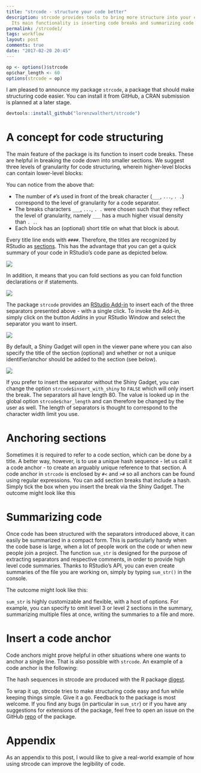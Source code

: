 ```yaml
---
title: "strcode - structure your code better"
description: strcode provides tools to bring more structure into your code. 
  Its main functionality is inserting code breaks and summarizing code.
permalink: /strcode1/
tags: workflow
layout: post
comments: true
date: "2017-02-20 20:45"
---
```

```r
op <- options()$strcode
op$char_length <- 60
options(strcode = op)
```

I am pleased to announce my package `strcode`, a package that should make structuring code easier. You can install it from GitHub, a CRAN submission is planned at a later stage.
```r
devtools::install_github("lorenzwalthert/strcode")
```

# A concept for code structuring
The main feature of the package is its function to insert code breaks. These are helpful in breaking the code down into smaller sections. We suggest three levels of granularity for code structuring, wherein higher-level blocks can contain lower-level blocks:

<script src="https://gist.GitHub.com/lorenzwalthert/94c079dfba1d09abe186993f275d67c2.js"></script>

You can notice from the above that:

* The number of `#`'s used in front of the break character (`___`, `...`, `. .`) correspond to the level of granularity for a code separator.
* The breaks characters `___`, `...`, `. .` were chosen such that they reflect the level of granularity, namely `___` has a much higher visual density than `. .`. 
* Each block has an (optional) short title on what that block is about.

Every title line ends with `####`. Therefore, the titles are recognized by RStudio as [sections](https://support.rstudio.com/hc/en-us/articles/200484568-Code-Folding-and-Sections). This has the advantage that you can get a quick summary of your code in RStudio's code pane as depicted below.

![](https://raw.githubusercontent.com/lorenzwalthert/some_raw_data/master/show_contents.png)

In addition, it means that you can fold sections as you can fold function declarations or if statements.

![](https://raw.githubusercontent.com/lorenzwalthert/some_raw_data/master/show_fold.png)

The package `strcode` provides an [RStudio Add-in](https://rstudio.github.io/rstudioaddins/) to insert each of the three separators presented above - with a single click. To invoke the Add-in, simply click on the button *Addins* in your RStudio Window and select the separator you want to insert.

![](https://raw.githubusercontent.com/lorenzwalthert/some_raw_data/master/show_insert.png)

By default, a Shiny Gadget will open in the viewer pane where you can also specify the title of the section (optional) and whether or not a unique identifier/anchor should be added to the section (see below). 


![](https://raw.githubusercontent.com/lorenzwalthert/some_raw_data/master/show_shiny.png)

If you prefer to insert the separator without the Shiny Gadget, you can change the option `strcode$insert_with_shiny` to `FALSE` which will only insert the break. The separators all have length 80. The value is looked up in the global option `strcode$char_length` and can therefore be changed by the user as well. The length of separators is thought to correspond to the character width limit you use.


# Anchoring sections
Sometimes it is required to refer to a code section, which can be done by a title. A better way, however, is to use a unique hash sequence - let us call it a code anchor - to create an arguably unique reference to that section. A code anchor in `strcode` is enclosed by `#<` and `>#` so all anchors can be found using regular expressions. You can add section breaks that include a hash. Simply tick the box when you insert the break via the Shiny Gadget. The outcome might look like this
<script src="https://gist.GitHub.com/lorenzwalthert/1a976cac9dff4e21b22797e567ecb8cc.js"></script>

# Summarizing code
Once code has been structured with the separators introduced above, it can easily be summarized in a compact form. This is particularly handy when the code base is large, when a lot of people work on the code or when new people join a project. The function `sum_str` is designed for the purpose of extracting separators and respective comments, in order to provide high level code summaries. Thanks to RStudio's API, you can even create summaries of the file you are working on, simply by typing `sum_str()` in the console.

The outcome might look like this:

<script src="https://gist.GitHub.com/lorenzwalthert/bf2595631df1212df5e41ef61d149980.js"></script>

`sum_str` is highly customizable and flexible, with a host of options. For example, you can specify to omit level 3 or level 2 sections in the summary, summarizing multiple files at once, writing the summaries to a file and more.

# Insert a code anchor
Code anchors might prove helpful in other situations where one wants to anchor a single line. That is also possible with `strcode`. An example of a code anchor is the following:

<script src="https://gist.GitHub.com/lorenzwalthert/f28f17243753b489ebb845698227d0ec.js"></script>
The hash sequences in strcode are produced with the R package [digest](https://github.com/eddelbuettel/digest).

To wrap it up, strcode tries to make structuring code easy and fun while keeping things simple. Give it a go. Feedback to the package is most welcome. If you find any bugs (in particular in `sum_str`) or if you have any suggestions for extensions of the package, feel free to open an issue on the GitHub [repo](https://github.com/lorenzwalthert/strcode) of the package. 

# Appendix
As an appendix to this post, I would like to give a real-world example of how using strcode can improve the legibility of code. 

<script src="https://gist.github.com/lorenzwalthert/6caf863715eec10db65845768d68d055.js"></script>
